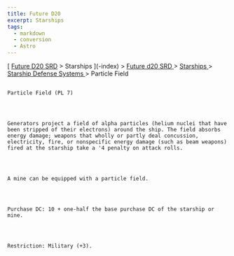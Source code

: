 ```yaml
---
title: Future D20
excerpt: Starships
tags:
  - markdown
  - conversion
  - Astro
---
```







[
[Future D20 SRD]( / ) > Starships
     ](-index)
     >
     [
      Future d20 SRD
     ](future-d20-srd-index)
     >
     [
      Starships
     ](future-d20-srd-starships-index)
     >
     [
      Starship Defense Systems
     ](future-d20-srd-starships-starship-defense-systems-index)
     > Particle Field
    




## 
    Particle Field (PL 7)
   



    Generators project a field of alpha particles (helium nuclei that have been stripped of their electrons) around the ship. The field absorbs energy damage; weapons that wholly or partly deal concussion, electricity, fire, or nonspecific energy damage (such as beam weapons) fired at the starship take a '4 penalty on attack rolls.
   



    A mine can be equipped with a particle field.
   



    Purchase DC: 10 + one-half the base purchase DC of the starship or mine.
   



    Restriction: Military (+3).
   





